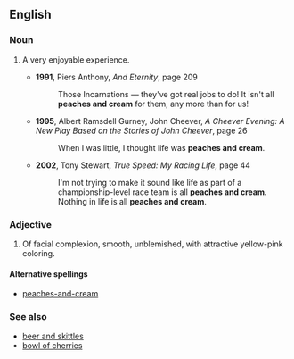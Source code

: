 ==English==
===Noun===
{{en-noun|sg=[[peaches]] [[and]] [[cream]]|-}}
# {{idiom}} A very enjoyable experience.
#*'''1991''', Piers Anthony, ''And Eternity'', page 209
#*:Those Incarnations — they've got real jobs to do! It isn't all '''peaches and cream''' for them, any more than for us! 
#*'''1995''', Albert Ramsdell Gurney, John Cheever, ''A Cheever Evening: A New Play Based on the Stories of John Cheever'', page 26
#*:When I was little, I thought life was '''peaches and cream'''. 
#*'''2002''', Tony Stewart, ''True Speed: My Racing Life'', page 44
#*:I'm not trying to make it sound like life as part of a championship-level race team is all '''peaches and cream'''. Nothing in life is all '''peaches and cream'''.

===Adjective===
{{en-adj|pos=[[peaches]] [[and]] [[cream]]}}
# {{idiom}} Of facial complexion, smooth, unblemished, with attractive yellow-pink coloring.

====Alternative spellings====
*[[peaches-and-cream]]

===See also===
*[[beer and skittles]]
*[[bowl of cherries]]